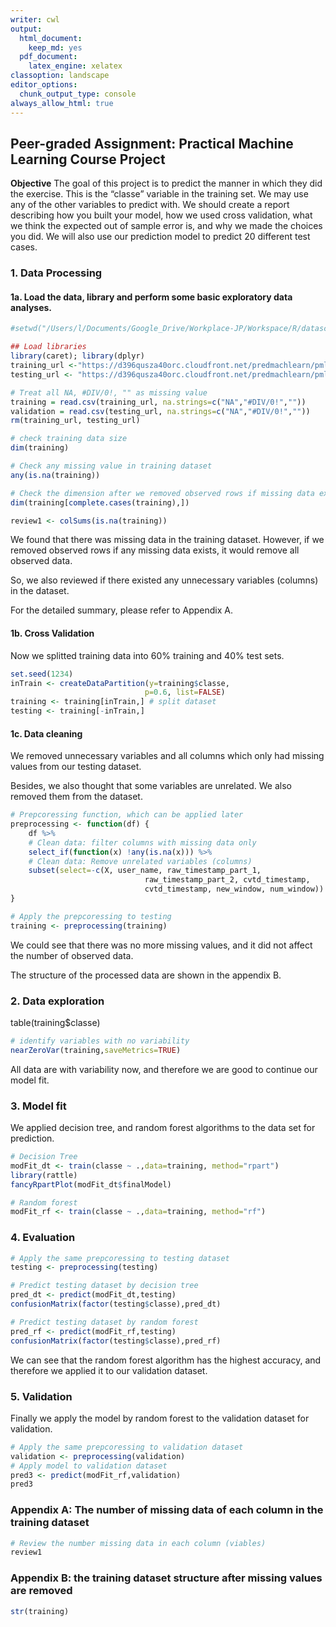 ```yaml
---
writer: cwl
output:
  html_document:
    keep_md: yes
  pdf_document:
    latex_engine: xelatex
classoption: landscape
editor_options: 
  chunk_output_type: console
always_allow_html: true
---
```


## Peer-graded Assignment: Practical Machine Learning Course Project

**Objective**
The goal of this project is to predict the manner in which they did the exercise. This is the "classe" variable in the training set. We may use any of the other variables to predict with. We should create a report describing how you built your model, how we used cross validation, what we think the expected out of sample error is, and why we made the choices you did. We will also use our prediction model to predict 20 different test cases. 

### 1. Data Processing
#### 1a. Load the data, library and perform some basic exploratory data analyses. 
```r
#setwd("/Users/l/Documents/Google_Drive/Workplace-JP/Workspace/R/datasciencecoursera/8PracticalMachineLearning")

## Load libraries
library(caret); library(dplyr)
training_url <-"https://d396qusza40orc.cloudfront.net/predmachlearn/pml-training.csv"
testing_url <- "https://d396qusza40orc.cloudfront.net/predmachlearn/pml-testing.csv"

# Treat all NA, #DIV/0!, "" as missing value
training = read.csv(training_url, na.strings=c("NA","#DIV/0!",""))
validation = read.csv(testing_url, na.strings=c("NA","#DIV/0!",""))
rm(training_url, testing_url)

# check training data size
dim(training)

# Check any missing value in training dataset
any(is.na(training))

# Check the dimension after we removed observed rows if missing data exists
dim(training[complete.cases(training),])

review1 <- colSums(is.na(training))
```
We found that there was missing data in the training dataset. However, if we removed observed rows if any missing data exists, it would remove all observed data.

So, we also reviewed if there existed any unnecessary variables (columns) in the dataset. 

For the detailed summary, please refer to Appendix A.


#### 1b. Cross Validation
Now we splitted training data into 60% training and 40% test sets.
```r

set.seed(1234)
inTrain <- createDataPartition(y=training$classe,
                              p=0.6, list=FALSE)
training <- training[inTrain,] # split dataset
testing <- training[-inTrain,]
```

#### 1c. Data cleaning
We removed unnecessary variables and all columns which only had missing values from our testing dataset. 

Besides, we also thought that some variables are unrelated. We also removed them from the dataset. 

```r
# Prepcoressing function, which can be applied later
preprocessing <- function(df) {
    df %>% 
    # Clean data: filter columns with missing data only
    select_if(function(x) !any(is.na(x))) %>%
    # Clean data: Remove unrelated variables (columns)
    subset(select=-c(X, user_name, raw_timestamp_part_1, 
                              raw_timestamp_part_2, cvtd_timestamp,
                              cvtd_timestamp, new_window, num_window))
}

# Apply the prepcoressing to testing 
training <- preprocessing(training)
```
We could see that there was no more missing values, and it did not affect the number of observed data. 

The structure of the processed data are shown in the appendix B.


### 2. Data exploration
table(training$classe)
```r
# identify variables with no variability 
nearZeroVar(training,saveMetrics=TRUE)
```
All data are with variability now, and therefore we are good to continue our model fit.


### 3. Model fit
We applied decision tree, and random forest algorithms to the data set for prediction.

```r
# Decision Tree
modFit_dt <- train(classe ~ .,data=training, method="rpart")
library(rattle)
fancyRpartPlot(modFit_dt$finalModel)

# Random forest
modFit_rf <- train(classe ~ .,data=training, method="rf")
```


### 4. Evaluation
```r
# Apply the same prepcoressing to testing dataset
testing <- preprocessing(testing)

# Predict testing dataset by decision tree
pred_dt <- predict(modFit_dt,testing)
confusionMatrix(factor(testing$classe),pred_dt)

# Predict testing dataset by random forest
pred_rf <- predict(modFit_rf,testing)
confusionMatrix(factor(testing$classe),pred_rf)

```

We can see that the random forest algorithm has the highest accuracy, and therefore we applied it to our validation dataset.

### 5. Validation

Finally we apply the model by random forest to the validation dataset for validation.
```r
# Apply the same prepcoressing to validation dataset
validation <- preprocessing(validation)
# Apply model to validation dataset
pred3 <- predict(modFit_rf,validation)
pred3
```

### Appendix A: The number of missing data of each column in the training dataset 
```r
# Review the number missing data in each column (viables)
review1
```


### Appendix B: the training dataset structure after missing values are removed

```r
str(training)
```


